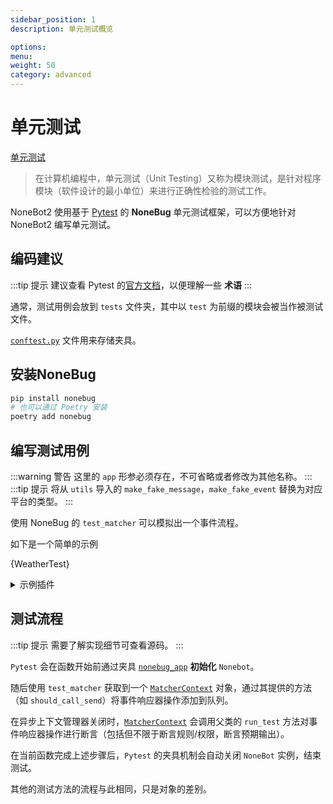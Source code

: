 ```yaml
---
sidebar_position: 1
description: 单元测试概览

options:
menu:
weight: 50
category: advanced
---
```






# 单元测试

[单元测试](https://zh.wikipedia.org/wiki/%E5%8D%95%E5%85%83%E6%B5%8B%E8%AF%95)

> 在计算机编程中，单元测试（Unit Testing）又称为模块测试，是针对程序模块（软件设计的最小单位）来进行正确性检验的测试工作。

NoneBot2 使用基于 [Pytest](http://pytest.org/) 的 **NoneBug** 单元测试框架，可以方便地针对 NoneBot2 编写单元测试。

## 编码建议

:::tip 提示
建议查看 Pytest 的[官方文档](https://docs.pytest.org/)，以便理解一些 **术语**
:::

通常，测试用例会放到 `tests` 文件夹，其中以 `test` 为前缀的模块会被当作被测试文件。

[`conftest.py`](https://docs.pytest.org/en/7.1.x/reference/fixtures.html#conftest-py-sharing-fixtures-across-multiple-files) 文件用来存储夹具。

## 安装NoneBug

```bash
pip install nonebug
# 也可以通过 Poetry 安装
poetry add nonebug
```

## 编写测试用例

:::warning 警告
这里的 `app` 形参必须存在，不可省略或者修改为其他名称。
:::
:::tip 提示
将从 `utils` 导入的 `make_fake_message`，`make_fake_event` 替换为对应平台的类型。
:::

使用 NoneBug 的 `test_matcher` 可以模拟出一个事件流程。

如下是一个简单的示例

<CodeBlock className="language-python" title="test_weather.py">{WeatherTest}</CodeBlock>

<details>
  <summary>示例插件</summary>

  <CodeBlock className="language-python" title="examples/weather.py">{WeatherSource}</CodeBlock>

</details>


## 测试流程

:::tip 提示
需要了解实现细节可查看源码。
:::

`Pytest` 会在函数开始前通过夹具 [`nonebug_app`](https://github.com/nonebot/nonebug/blob/master/nonebug/fixture.py) **初始化** `Nonebot`。

随后使用 `test_matcher` 获取到一个 [`MatcherContext`](https://github.com/nonebot/nonebug/blob/master/nonebug/mixin/process/__init__.py) 对象，通过其提供的方法（如 `should_call_send`）将事件响应器操作添加到队列。

在异步上下文管理器关闭时，[`MatcherContext`](https://github.com/nonebot/nonebug/blob/master/nonebug/mixin/process/__init__.py) 会调用父类的 `run_test` 方法对事件响应器操作进行断言（包括但不限于断言规则/权限，断言预期输出）。

在当前函数完成上述步骤后，`Pytest` 的夹具机制会自动关闭 `NoneBot` 实例，结束测试。

其他的测试方法的流程与此相同，只是对象的差别。
